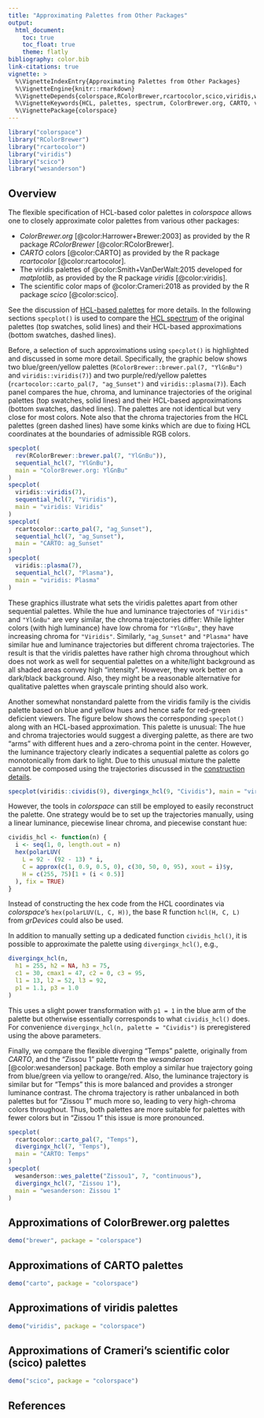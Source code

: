 ```yaml
---
title: "Approximating Palettes from Other Packages"
output:
  html_document:
    toc: true
    toc_float: true
    theme: flatly
bibliography: color.bib
link-citations: true
vignette: >
  %\VignetteIndexEntry{Approximating Palettes from Other Packages}
  %\VignetteEngine{knitr::rmarkdown}
  %\VignetteDepends{colorspace,RColorBrewer,rcartocolor,scico,viridis,wesanderson}
  %\VignetteKeywords{HCL, palettes, spectrum, ColorBrewer.org, CARTO, viridis}
  %\VignettePackage{colorspace}
---
```


```r
library("colorspace")
library("RColorBrewer")
library("rcartocolor")
library("viridis")
library("scico")
library("wesanderson")
```

## Overview

The flexible specification of HCL-based color palettes in _colorspace_ allows
one to closely approximate color palettes from various other packages:

* _ColorBrewer.org_ [@color:Harrower+Brewer:2003] as provided by the R package _RColorBrewer_ [@color:RColorBrewer].
* _CARTO_ colors [@color:CARTO] as provided by the R package _rcartocolor_ [@color:rcartocolor].
* The viridis palettes of @color:Smith+VanDerWalt:2015 developed for _matplotlib_,
  as provided by the R package _viridis_ [@color:viridis].
* The scientific color maps of @color:Crameri:2018 as provided by the R package _scico_ [@color:scico].

See the discussion of [HCL-based palettes](hcl_palettes.html) for more details. In the
following sections `specplot()` is used to compare the [HCL spectrum](palette_visualization.html#hcl-and-rgb-spectrum)
of the original palettes (top swatches, solid lines) and their HCL-based approximations (bottom swatches, dashed lines).

Before, a selection of such approximations using `specplot()` is highlighted and discussed in some more detail.
Specifically, the graphic below shows two blue/green/yellow palettes (`RColorBrewer::brewer.pal(7, "YlGnBu")`
and `viridis::viridis(7)`) and two purple/red/yellow palettes (`rcartocolor::carto_pal(7, "ag_Sunset")` and `viridis::plasma(7)`).
Each panel compares the hue, chroma, and luminance trajectories
of the original palettes (top swatches, solid lines) and their HCL-based approximations (bottom swatches, dashed lines).
The palettes are not identical but very close for most colors. Note also that the chroma trajectories from the HCL
palettes (green dashed lines) have some kinks which are due to fixing HCL coordinates at the boundaries of
admissible RGB colors.

```r
specplot(
  rev(RColorBrewer::brewer.pal(7, "YlGnBu")),
  sequential_hcl(7, "YlGnBu"),
  main = "ColorBrewer.org: YlGnBu"
)
specplot(
  viridis::viridis(7),
  sequential_hcl(7, "Viridis"),
  main = "viridis: Viridis"
)
specplot(
  rcartocolor::carto_pal(7, "ag_Sunset"),
  sequential_hcl(7, "ag_Sunset"),
  main = "CARTO: ag_Sunset"
)
specplot(
  viridis::plasma(7),
  sequential_hcl(7, "Plasma"),
  main = "viridis: Plasma"
)
```

These graphics illustrate what sets the viridis palettes apart from
other sequential palettes. While the hue and luminance trajectories of `"Viridis"` and `"YlGnBu"` are very similar,
the chroma trajectories differ: While lighter colors (with high luminance) have low chroma for `"YlGnBu"`, they have
increasing chroma for `"Viridis"`. Similarly, `"ag_Sunset"` and `"Plasma"` have similar hue and luminance trajectories
but different chroma trajectories. The result is that the viridis palettes have rather high chroma throughout which
does not work as well for sequential palettes on a white/light background as all shaded areas convey high "intensity".
However, they work better on a dark/black background. Also, they might be a reasonable
alternative for qualitative palettes when grayscale printing should also work.

Another somewhat nonstandard palette from the viridis family is the
cividis palette based on blue and yellow hues and hence safe for red-green deficient viewers.
The figure below shows the corresponding `specplot()` along with an HCL-based approximation.
This palette is unusual: The hue and chroma trajectories would suggest a diverging palette,
as there are two "arms" with different hues and a zero-chroma point in the center. However,
the luminance trajectory clearly indicates a sequential palette as colors go monotonically from
dark to light. Due to this unusual mixture the palette cannot be composed using the trajectories
discussed in the [construction details](hcl_palettes.html#construction-details).

```r
specplot(viridis::cividis(9), divergingx_hcl(9, "Cividis"), main = "viridis: Cividis")
```

However, the tools in _colorspace_ can still be employed to easily reconstruct the palette.
One strategy would be to set up the trajectories manually, using a linear luminance, piecewise
linear chroma, and piecewise constant hue:

```r
cividis_hcl <- function(n) {
  i <- seq(1, 0, length.out = n)
  hex(polarLUV(
    L = 92 - (92 - 13) * i,
    C = approx(c(1, 0.9, 0.5, 0), c(30, 50, 0, 95), xout = i)$y,
    H = c(255, 75)[1 + (i < 0.5)]
  ), fix = TRUE)
}
```

Instead of constructing the hex code from the HCL coordinates via _colorspace_'s `hex(polarLUV(L, C, H))`,
the base R function `hcl(H, C, L)` from _grDevices_ could also be used.

In addition to manually setting up a dedicated function `cividis_hcl()`, it is possible to approximate the
palette using `divergingx_hcl()`, e.g.,

```r
divergingx_hcl(n,
  h1 = 255, h2 = NA, h3 = 75,
  c1 = 30, cmax1 = 47, c2 = 0, c3 = 95,
  l1 = 13, l2 = 52, l3 = 92,
  p1 = 1.1, p3 = 1.0
)
```

This uses a slight power transformation with `p1 = 1` in the blue arm of the palette but otherwise essentially
corresponds to what `cividis_hcl()` does. For convenience `divergingx_hcl(n, palette = "Cividis")` is preregistered
using the above parameters.

Finally, we compare the flexible diverging "Temps" palette, originally from _CARTO_, and the "Zissou 1" palette
from the _wesanderson_ [@color:wesanderson] package. Both employ a similar hue trajectory going from blue/green
via yellow to orange/red. Also, the luminance trajectory is similar but for "Temps" this is more balanced and
provides a stronger luminance contrast. The chroma trajectory is rather unbalanced in both palettes but for
"Zissou 1" much more so, leading to very high-chroma colors throughout. Thus, both palettes are more suitable
for palettes with fewer colors but in "Zissou 1" this issue is more pronounced.

```r
specplot(
  rcartocolor::carto_pal(7, "Temps"),
  divergingx_hcl(7, "Temps"),
  main = "CARTO: Temps"
)
specplot(
  wesanderson::wes_palette("Zissou1", 7, "continuous"),
  divergingx_hcl(7, "Zissou 1"),
  main = "wesanderson: Zissou 1"
)
```



## Approximations of ColorBrewer.org palettes

```r
demo("brewer", package = "colorspace")
```


## Approximations of CARTO palettes

```r
demo("carto", package = "colorspace")
```


## Approximations of viridis palettes

```r
demo("viridis", package = "colorspace")
```


## Approximations of Crameri's scientific color (scico) palettes

```r
demo("scico", package = "colorspace")
```


## References
